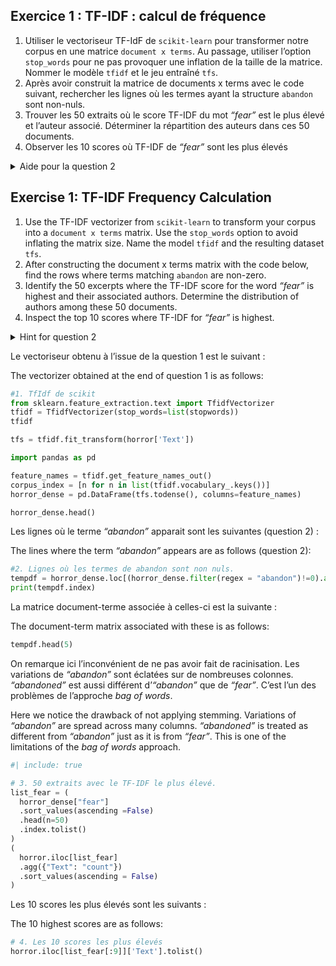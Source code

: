 :::: {.content-visible when-profile="fr"}

::: {.exercise}
## Exercice 1 : TF-IDF : calcul de fréquence

1. Utiliser le vectoriseur TF-IdF de `scikit-learn` pour transformer notre corpus en une matrice `document x terms`. Au passage, utiliser l'option `stop_words` pour ne pas provoquer une inflation de la taille de la matrice. Nommer le modèle `tfidf` et le jeu entraîné `tfs`.
2. Après avoir construit la matrice de documents x terms avec le code suivant, rechercher les lignes où les termes ayant la structure `abandon` sont non-nuls.
3. Trouver les 50 extraits où le score TF-IDF du mot _"fear"_ est le plus élevé et l'auteur associé. Déterminer la répartition des auteurs dans ces 50 documents.
4. Observer les 10 scores où TF-IDF de _"fear"_ sont les plus élevés

<details>
<summary>
Aide pour la question 2
</summary>

```python
feature_names = tfidf.get_feature_names_out()
corpus_index = [n for n in list(tfidf.vocabulary_.keys())]
horror_dense = pd.DataFrame(tfs.todense(), columns=feature_names)
```
</details>

:::

::::

:::: {.content-visible when-profile="en"}

::: {.exercise}
## Exercise 1: TF-IDF Frequency Calculation

1. Use the TF-IDF vectorizer from `scikit-learn` to transform your corpus into a `document x terms` matrix. Use the `stop_words` option to avoid inflating the matrix size. Name the model `tfidf` and the resulting dataset `tfs`.
2. After constructing the document x terms matrix with the code below, find the rows where terms matching `abandon` are non-zero.
3. Identify the 50 excerpts where the TF-IDF score for the word _"fear"_ is highest and their associated authors. Determine the distribution of authors among these 50 documents.
4. Inspect the top 10 scores where TF-IDF for _"fear"_ is highest.

<details>
<summary>
Hint for question 2
</summary>

```python
feature_names = tfidf.get_feature_names_out()
corpus_index = [n for n in list(tfidf.vocabulary_.keys())]
horror_dense = pd.DataFrame(tfs.todense(), columns=feature_names)
```
</details>

:::

::::




::: {.content-visible when-profile="fr"}

Le vectoriseur obtenu à l'issue de la question 1 est
le suivant :

:::

::: {.content-visible when-profile="en"}

The vectorizer obtained at the end of question 1 is
as follows:

:::


```python
#1. TfIdf de scikit
from sklearn.feature_extraction.text import TfidfVectorizer
tfidf = TfidfVectorizer(stop_words=list(stopwords))
tfidf
```

```python
tfs = tfidf.fit_transform(horror['Text'])
```

```python
import pandas as pd

feature_names = tfidf.get_feature_names_out()
corpus_index = [n for n in list(tfidf.vocabulary_.keys())]
horror_dense = pd.DataFrame(tfs.todense(), columns=feature_names)

horror_dense.head()
```

::: {.content-visible when-profile="fr"}

Les lignes où le terme _"abandon"_ apparait
sont les suivantes (question 2) :

:::

::: {.content-visible when-profile="en"}

The lines where the term _"abandon"_ appears
are as follows (question 2):

:::

```python
#2. Lignes où les termes de abandon sont non nuls.
tempdf = horror_dense.loc[(horror_dense.filter(regex = "abandon")!=0).any(axis=1)]
print(tempdf.index)
```

::: {.content-visible when-profile="fr"}

La matrice document-terme associée à celles-ci est la suivante :

:::

::: {.content-visible when-profile="en"}

The document-term matrix associated with these is as follows:

:::

```python
tempdf.head(5)
```

::: {.content-visible when-profile="fr"}

On remarque ici l'inconvénient de ne pas avoir fait de racinisation. Les variations
de _"abandon"_ sont éclatées sur de nombreuses colonnes. _"abandoned"_ est aussi différent d'_"abandon"_ que de _"fear"_. C'est l'un des problèmes de l'approche _bag of words_.

:::

::: {.content-visible when-profile="en"}

Here we notice the drawback of not applying stemming. Variations of _"abandon"_ are spread across many columns. _"abandoned"_ is treated as different from _"abandon"_ just as it is from _"fear"_. This is one of the limitations of the _bag of words_ approach.

:::


```python
#| include: true

# 3. 50 extraits avec le TF-IDF le plus élevé.
list_fear = (
  horror_dense["fear"]
  .sort_values(ascending =False)
  .head(n=50)
  .index.tolist()
)
(
  horror.iloc[list_fear]
  .agg({"Text": "count"})
  .sort_values(ascending = False)
)
```

::: {.content-visible when-profile="fr"}

Les 10 scores les plus élevés sont les suivants :

:::

::: {.content-visible when-profile="en"}

The 10 highest scores are as follows:

:::

```python
# 4. Les 10 scores les plus élevés
horror.iloc[list_fear[:9]]['Text'].tolist()
```

